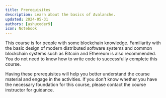 ```yaml
---
title: Prerequisites
description: Learn about the basics of Avalanche.
updated: 2024-05-31
authors: [ashucoder9]
icon: Notebook
---
```


This course is for people with some blockchain knowledge. Familiarity with the basic design of modern distributed software systems and common blockchain systems such as Bitcoin and Ethereum is also recommended. You do not need to know how to write code to successfully complete this course.

Having these prerequisites will help you better understand the course material and engage in the activities. If you don't know whether you have the necessary foundation for this course, please contact the course instructor for guidance.
